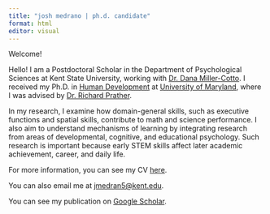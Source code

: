 ```yaml
---
title: "josh medrano | ph.d. candidate"
format: html
editor: visual
---
```


Welcome!

Hello! I am a Postdoctoral Scholar in the Department of Psychological Sciences at Kent State University, working with [Dr. Dana Miller-Cotto](https://www.danamillercotto.com/). I received my Ph.D. in [Human Development](https://education.umd.edu/human-development-program) at [University of Maryland](https://umd.edu/), where I was advised by [Dr. Richard Prather](https://pratherlab.org/). 

In my research, I examine how domain-general skills, such as executive functions and spatial skills, contribute to math and science performance. I also aim to understand mechanisms of learning by integrating research from areas of developmental, cognitive, and educational psychology. Such research is important because early STEM skills affect later academic achievement, career, and daily life.

For more information, you can see my CV [here](https://drive.google.com/file/d/1WtSW1zbjm3Gc_OumLx3wE9QoNjC-UpRZ/view?usp=share_link).

You can also email me at [jmedran5\@kent.edu](mailto:jmedran5@kent.edu).

You can see my publication on [Google Scholar](https://scholar.google.com/citations?user=IrZrHOQAAAAJ&hl=en).
